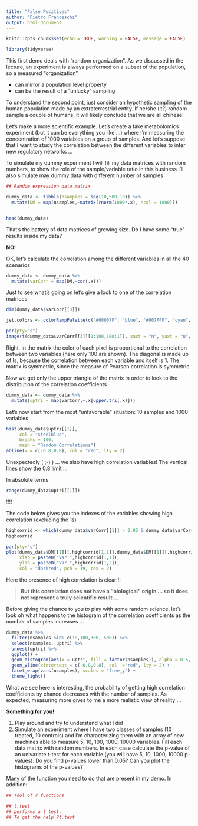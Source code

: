 ```yaml
---
title: "False Positives"
author: "Pietro Franceschi"
output: html_document
---
```


```r
knitr::opts_chunk$set(echo = TRUE, warning = FALSE, message = FALSE)
```


```r
library(tidyverse)
```


This first demo deals with "random organization". As we discussed in the lecture, an experiment is always performed on a subset of the population, so a measured "organization" 

* can mirror a population level property
* can be the result of a "unlucky" sampling

To understand the second point, just consider an hypothetic sampling of the human population made by an extraterrestrial entity. If he/she (it?) random sample a couple of humans, it will likely conclude that we are all chinese! 

Let's make a more scientific example. Let's create a fake metabolomics experiment (but it can be everything you like ...) where I'm measuring the concentration of 1000 variables on a group of samples. And let's suppose that I want to study the correlation between the different variables to infer new regulatory networks ...


To simulate my dummy experiment I will fill my data matrices with random numbers, to show the role of the sample/variable ratio in this business I'll also simulate may dummy data with different number of samples

```r
## Random expression data matrix

dummy_data <- tibble(nsamples = seq(10,500,10)) %>% 
  mutate(DM = map(nsamples,~matrix(rnorm(1000*.x), ncol = 1000)))


head(dummy_data)
```

That's the battery of data matrices of growing size. Do I have some "true" results inside my data? 

**NO!**

OK, let's calculate the correlation among the different variables in all the 40 scenarios

```r
dummy_data <- dummy_data %>% 
  mutate(varCorr = map(DM,~cor(.x)))
```

Just to see what's going on let's give a look to one of the correlation matrices

```r
dim(dummy_data$varCorr[[3]])

jet.colors <- colorRampPalette(c("#00007F", "blue", "#007FFF", "cyan", "#7FFF7F", "yellow", "#FF7F00", "red", "#7F0000"))

par(pty="s")
image(t(dummy_data$varCorr[[3]][1:100,100:1]), xaxt = "n", yaxt = "n", col = jet.colors(20))
```

Right, in the matrix the color of each pixel is proportional to the correlation between two variables (here only 100 are shown).
The diagonal is made up of !s, because the correlation between each variable and itself is 1. The matrix is symmetric, since the measure of Pearson correlation is symmetric


Now we get only the upper triangle of the matrix in order to look to the distribution of the correlation coefficients

```r
dummy_data <- dummy_data %>% 
  mutate(uptri = map(varCorr,~.x[upper.tri(.x)]))
```


Let's now start from the most "unfavorable" situation: 10 samples and 1000 variables

```r
hist(dummy_data$uptri[[1]], 
     col = "steelblue", 
     breaks = 100,
     main = "Random Correlations")
abline(v = c(-0.8,0.8), col = "red", lty = 2)
```


Unexpectedly ( ;-) ) ... we also have high correlation variables! The vertical lines show the 0.8 limit ... 

In absolute terms 
```r
range(dummy_data$uptri[[1]])
```
!!!!

The code below gives you the indexes of the variables showing high correlation (excluding the 1s)


```r
highcorrid <- which(dummy_data$varCorr[[1]] > 0.95 & dummy_data$varCorr[[1]] != 1, arr.ind = TRUE)
highcorrid
```


```r
par(pty="s")
plot(dummy_data$DM[[1]][,highcorrid[1,1]],dummy_data$DM[[1]][,highcorrid[1,2]], 
     xlab = paste0("Var ",highcorrid[1,1]), 
     ylab = paste0("Var ",highcorrid[1,2]),
     col = "darkred", pch = 19, cex = 2)
```

Here the presence of high correlation is clear!!!

>**But this correlation does not have a "biological" origin ... so it does not represent a truly scientific result ...**

Before giving the chance to you to play with some random science, let's look oh what happens to the histogram of the correlation coefficients as the number of samples increases ...

```r
dummy_data %>% 
  filter(nsamples %in% c(10,100,300, 500)) %>% 
  select(nsamples, uptri) %>% 
  unnest(uptri) %>% 
  ggplot() + 
  geom_histogram(aes(x = uptri, fill = factor(nsamples)), alpha = 0.5, col = "white", binwidth = 0.05) + 
  geom_vline(xintercept = c(-0.8,0.8), col  ="red", lty = 2) + 
  facet_wrap(vars(nsamples), scales = "free_y") + 
  theme_light()
```

What we see here is interesting, the probability of getting high correlation coefficients by chance decreases with the number of samples. As expected, measuring more gives to me a more realistic view of reality ...

**Something for you!**

1. Play around and try to understand what I did
2. Simulate an experiment where I have two classes of samples (10 treated, 10 controls) and I'm characterizing them with an array of new machines able to measure 5, 10, 100, 1000, 10000 variables. Fill each data matrix with random numbers. In each case calculate the p-value of an univariate t-test for each variable (you will have 5, 10, 1000, 10000 p-values). Do you find p-values lower than 0.05? Can you plot the histograms of the p-values?


Many of the function you need to do that are present in my demo. In addition:

```r
## Tool of r functions

## t.test
## performs a t test. 
## To get the help ?t.test

```


